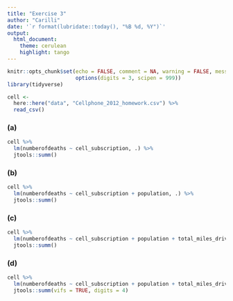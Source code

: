```yaml
---
title: "Exercise 3"
author: "Carilli"
date: '`r format(lubridate::today(), "%B %d, %Y")`'
output: 
  html_document:
    theme: cerulean
    highlight: tango
---
```


```r
knitr::opts_chunk$set(echo = FALSE, comment = NA, warning = FALSE, message = FALSE,
                      options(digits = 3, scipen = 999))
library(tidyverse)
```

```r
cell <- 
  here::here("data", "Cellphone_2012_homework.csv") %>% 
  read_csv()
```

### (a)

```r
cell %>% 
  lm(numberofdeaths ~ cell_subscription, .) %>% 
  jtools::summ()
```

### (b)

```r
cell %>% 
  lm(numberofdeaths ~ cell_subscription + population, .) %>% 
  jtools::summ()
```


### (c)

```r
cell %>% 
  lm(numberofdeaths ~ cell_subscription + population + total_miles_driven, .) %>% 
  jtools::summ()
```

### (d)

```r
cell %>% 
  lm(numberofdeaths ~ cell_subscription + population + total_miles_driven, .) %>% 
  jtools::summ(vifs = TRUE, digits = 4)
```

